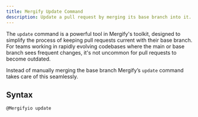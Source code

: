 ```yaml
---
title: Mergify Update Command
description: Update a pull request by merging its base branch into it.
---
```


The `update` command is a powerful tool in Mergify's toolkit, designed to
simplify the process of keeping pull requests current with their base branch.
For teams working in rapidly evolving codebases where the main or base branch
sees frequent changes, it's not uncommon for pull requests to become outdated.

Instead of manually merging the base branch Mergify’s `update` command takes
care of this seamlessly.

## Syntax

```text
@Mergifyio update
```
